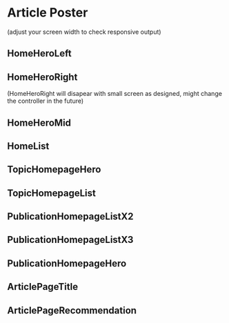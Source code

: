 
<Meta title="Components|ArticlePoster" component={ArticlePoster} />

# Article Poster

<Props of={ArticlePoster} />

(adjust your screen width to check responsive output)

## HomeHeroLeft

<Preview>
  <Story name="HomeHeroLeft">
    <ArticlePoster
      authorCardInfo={authorCardInfo}
      articleInfo={articleInfo}
      variation="HomeHeroLeft"
    />
  </Story>
</Preview>

## HomeHeroRight

(HomeHeroRight will disapear with small screen as designed, might change the controller in the future)

<Preview>
  <Story name="HomeHeroRight">
    <ArticlePoster
      authorCardInfo={authorCardInfo}
      articleInfo={articleInfo}
      variation="HomeHeroRight"
    />
  </Story>
</Preview>

## HomeHeroMid

<Preview>
  <Story name="HomeHeroMid">
    <ArticlePoster
      authorCardInfo={authorCardInfo}
      articleInfo={articleInfo}
      variation="HomeHeroMid"
    />
  </Story>
</Preview>

## HomeList

<Preview>
  <Story name="HomeList">
    <ArticlePoster
      authorCardInfo={authorCardInfo}
      articleInfo={articleInfo}
      variation="HomeList"
    />
  </Story>
</Preview>

## TopicHomepageHero

<Preview>
  <Story name="TopicHomepageHero">
    <ArticlePoster
      authorCardInfo={authorCardInfo}
      articleInfo={articleInfo}
      variation="TopicHomepageHero"
    />
  </Story>
</Preview>

## TopicHomepageList

<Preview>
  <Story name="TopicHomepageList">
    <ArticlePoster
      authorCardInfo={authorCardInfo}
      articleInfo={articleInfo}
      variation="TopicHomepageList"
    />
  </Story>
</Preview>

## PublicationHomepageListX2

<Preview>
  <Story name="PublicationHomepageListX2">
    <ArticlePoster
      authorCardInfo={authorCardInfo}
      articleInfo={articleInfo}
      variation="PublicationHomepageListX2"
    />
  </Story>
</Preview>

## PublicationHomepageListX3

<Preview>
  <Story name="PublicationHomepageListX3">
    <ArticlePoster
      authorCardInfo={authorCardInfo}
      articleInfo={articleInfo}
      variation="PublicationHomepageListX3"
    />
  </Story>
</Preview>

## PublicationHomepageHero

<Preview>
  <Story name="PublicationHomepageHero">
    <ArticlePoster
      authorCardInfo={authorCardInfo}
      articleInfo={articleInfo}
      variation="PublicationHomepageHero"
    />
  </Story>
</Preview>

## ArticlePageTitle

<Preview>
  <Story name="ArticlePageTitle">
    <ArticlePoster
      authorCardInfo={authorCardInfo}
      articleInfo={articleInfo}
      variation="ArticlePageTitle"
    />
  </Story>
</Preview>

## ArticlePageRecommendation

<Preview>
  <Story name="ArticlePageRecommendation">
    <ArticlePoster
      authorCardInfo={authorCardInfo}
      articleInfo={articleInfo}
      variation="ArticlePageRecommendation"
    />
  </Story>
</Preview>
